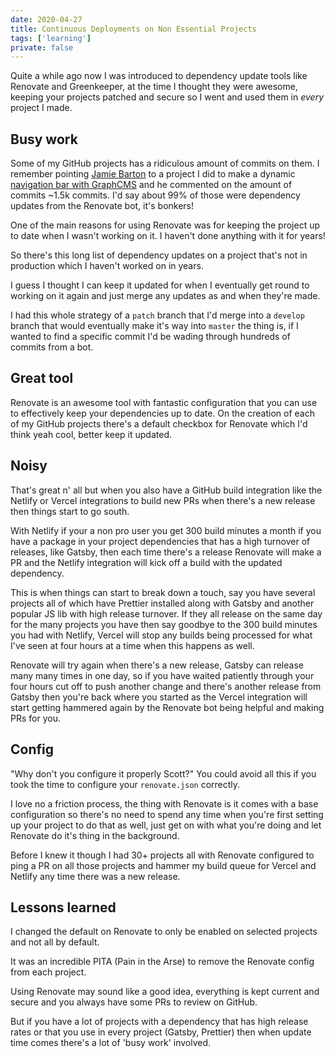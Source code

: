 ```yaml
---
date: 2020-04-27
title: Continuous Deployments on Non Essential Projects
tags: ['learning']
private: false
---
```


Quite a while ago now I was introduced to dependency update tools like
Renovate and Greenkeeper, at the time I thought they were awesome,
keeping your projects patched and secure so I went and used them in
_every_ project I made.

## Busy work

Some of my GitHub projects has a ridiculous amount of commits on them.
I remember pointing [Jamie Barton] to a project I did to make a
dynamic [navigation bar with GraphCMS] and he commented on the amount
of commits ~1.5k commits. I'd say about 99% of those were dependency
updates from the Renovate bot, it's bonkers!

One of the main reasons for using Renovate was for keeping the project
up to date when I wasn't working on it. I haven't done anything with
it for years!

So there's this long list of dependency updates on a project that's
not in production which I haven't worked on in years.

I guess I thought I can keep it updated for when I eventually get
round to working on it again and just merge any updates as and when
they're made.

I had this whole strategy of a `patch` branch that I'd merge into a
`develop` branch that would eventually make it's way into `master` the
thing is, if I wanted to find a specific commit I'd be wading through
hundreds of commits from a bot.

## Great tool

Renovate is an awesome tool with fantastic configuration that you can
use to effectively keep your dependencies up to date. On the creation
of each of my GitHub projects there's a default checkbox for Renovate
which I'd think yeah cool, better keep it updated.

## Noisy

That's great n' all but when you also have a GitHub build integration
like the Netlify or Vercel integrations to build new PRs when there's
a new release then things start to go south.

With Netlify if your a non pro user you get 300 build minutes a month
if you have a package in your project dependencies that has a high
turnover of releases, like Gatsby, then each time there's a release
Renovate will make a PR and the Netlify integration will kick off a
build with the updated dependency.

This is when things can start to break down a touch, say you have
several projects all of which have Prettier installed along with
Gatsby and another popular JS lib with high release turnover. If they
all release on the same day for the many projects you have then say
goodbye to the 300 build minutes you had with Netlify, Vercel will
stop any builds being processed for what I've seen at four hours at a
time when this happens as well.

Renovate will try again when there's a new release, Gatsby can release
many many times in one day, so if you have waited patiently through
your four hours cut off to push another change and there's another
release from Gatsby then you're back where you started as the Vercel
integration will start getting hammered again by the Renovate bot
being helpful and making PRs for you.

## Config

"Why don't you configure it properly Scott?" You could avoid all this
if you took the time to configure your `renovate.json` correctly.

I love no a friction process, the thing with Renovate is it comes with
a base configuration so there's no need to spend any time when you're
first setting up your project to do that as well, just get on with
what you're doing and let Renovate do it's thing in the background.

Before I knew it though I had 30+ projects all with Renovate
configured to ping a PR on all those projects and hammer my build
queue for Vercel and Netlify any time there was a new release.

## Lessons learned

I changed the default on Renovate to only be enabled on selected
projects and not all by default.

It was an incredible PITA (Pain in the Arse) to remove the Renovate
config from each project.

Using Renovate may sound like a good idea, everything is kept current
and secure and you always have some PRs to review on GitHub.

But if you have a lot of projects with a dependency that has high
release rates or that you use in every project (Gatsby, Prettier) then
when update time comes there's a lot of 'busy work' involved.

[jamie barton]: https://twitter.com/notrab
[navigation bar with graphcms]:
  https://github.com/spences10/gatsby-using-graphcms
